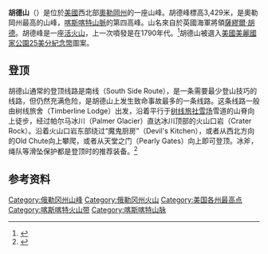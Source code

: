 {{Infobox Mountain
| 名稱 =胡德山
| 照片 = Mount Hood reflected in Mirror Lake, Oregon.jpg
| 海拔 =3429公尺
| 位置 =[[美國|美國]][[奧勒岡州|奧勒岡州]] 
| 山脈 =[[喀斯喀特山脈|喀斯喀特山脈]]
| 相對高度 = 2349米
| 座標 ={{coord|47|13|12|N|121|24|36|W}}
| 地形圖 = 
| 類別 =
| 年齡 = 
| 最近噴發 =
| 首次登頂 =1857年7月11日
| 最容易的攀登路線 =
| pushpin_map = USA
| pushpin_map_caption = 胡德山的位置
| latd=47 |latm=13 |lats=12 |latNS=N
| longd=121 |longm=24 |longs=36 |longEW=W
}}

'''胡德山'''（{{Lang-en|Mount Hood}}）是位於[[美國|美國]]西北部[[奧勒岡州|奧勒岡州]]的一座山峰。胡德峰標高3,429米，是奧勒岡州最高的山峰，[[喀斯喀特山脈|喀斯喀特山脈]]的第四高峰。山名來自於英國海軍將領[[薩繆爾·胡德|薩繆爾·胡德]]。胡德峰是一座[[活火山|活火山]]，上一次噴發是在1790年代。<ref>{{cite web |title=Mount Hood, Oregon |url=https://www.peakbagger.com/peak.aspx?pid=2382 |website=peakbagger}}</ref>胡德山被選入[[美國美麗國家公園25美分紀念幣|美國美麗國家公園25美分紀念幣]]圖案。

== 登顶 ==
胡德山通常的登顶线路是南线（South Side Route），是一条需要最少登山技巧的线路，但仍然充满危险，是胡德山上发生致命事故最多的一条线路。这条线路一般由树线旅舍（Timberline Lodge）出发，沿着平行于[[树线旅社雪场|树线旅社雪场]]雪道的山脊向上徒步，经过帕尔马冰川（Palmer Glacier）直达冰川顶部的火山口岩（Crater Rock）。沿着火山口岩东部绕过“魔鬼厨房”（Devil's Kitchen），或者从西北方向的Old Chute向上攀爬，或者从天堂之门（Pearly Gates）向上即可登顶。冰斧，绳队等滑坠保护都是登顶时的推荐装备。<ref>{{cite web |title=South Side Route |url=https://www.mountainproject.com/route/105792904/south-side-route |website=Mountain Project}}</ref>

== 参考资料 ==
{{reflist}}

{{Commonscat|Mount Hood|胡德山}}

[[Category:俄勒冈州山峰|Category:俄勒冈州山峰]]
[[Category:俄勒冈州火山|Category:俄勒冈州火山]]
[[Category:美国各州最高点|Category:美国各州最高点]]
[[Category:喀斯喀特火山带|Category:喀斯喀特火山带]]
[[Category:喀斯喀特山脉|Category:喀斯喀特山脉]]